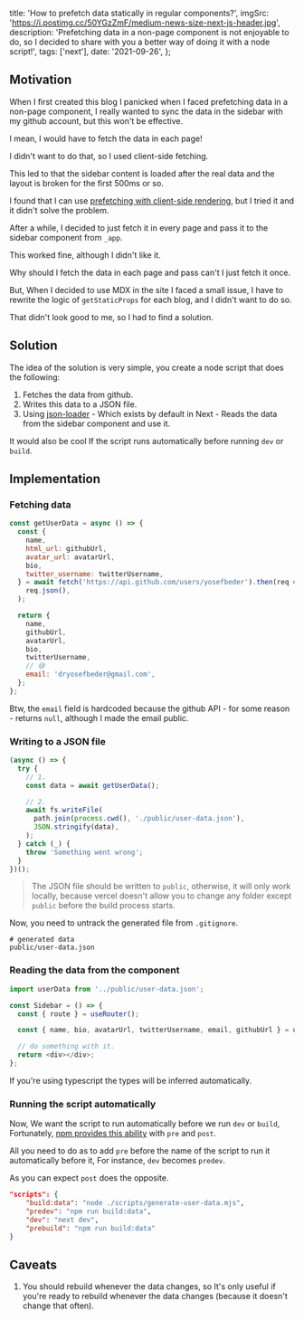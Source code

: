 
  title: 'How to prefetch data statically in regular components?',
  imgSrc: 'https://i.postimg.cc/50YGzZmF/medium-news-size-next-js-header.jpg',
  description:
    'Prefetching data in a non-page component is not enjoyable to do, so I decided to share with you a better way of doing it with a node script!',
  tags: ['next'],
  date: '2021-09-26',
};


## Motivation

When I first created this blog I panicked when I faced prefetching data in a non-page component, I really wanted to sync the data in the sidebar with my github account, but this won't be effective.

I mean, I would have to fetch the data in each page!

I didn't want to do that, so I used client-side fetching.

This led to that the sidebar content is loaded after the real data and the layout is broken for the first 500ms or so.

I found that I can use [prefetching with client-side rendering](https://swr.vercel.app/docs/prefetching), but I tried it and it didn't solve the problem.

After a while, I decided to just fetch it in every page and pass it to the sidebar component from `_app`.

This worked fine, although I didn't like it.

Why should I fetch the data in each page and pass can't I just fetch it once.

But, When I decided to use MDX in the site I faced a small issue, I have to rewrite the logic of `getStaticProps` for each blog, and I didn't want to do so.

That didn't look good to me, so I had to find a solution.

## Solution

The idea of the solution is very simple, you create a node script that does the following:

1. Fetches the data from github.
2. Writes this data to a JSON file.
3. Using [json-loader](https://v4.webpack.js.org/loaders/json-loader/) - Which exists by default in Next - Reads the data from the sidebar component and use it.

It would also be cool If the script runs automatically before running `dev` or `build`.

## Implementation

### Fetching data

```js
const getUserData = async () => {
  const {
    name,
    html_url: githubUrl,
    avatar_url: avatarUrl,
    bio,
    twitter_username: twitterUsername,
  } = await fetch('https://api.github.com/users/yosefbeder').then(req =>
    req.json(),
  );

  return {
    name,
    githubUrl,
    avatarUrl,
    bio,
    twitterUsername,
    // 😅
    email: 'dryosefbeder@gmail.com',
  };
};
```

Btw, the `email` field is hardcoded because the github API - for some reason - returns `null`, although I made the email public.

### Writing to a JSON file

```js
(async () => {
  try {
    // 1.
    const data = await getUserData();

    // 2.
    await fs.writeFile(
      path.join(process.cwd(), './public/user-data.json'),
      JSON.stringify(data),
    );
  } catch (_) {
    throw 'Something went wrong';
  }
})();
```

> The JSON file should be written to `public`, otherwise, it will only work locally, because vercel doesn't allow you to change any folder except `public` before the build process starts.

Now, you need to untrack the generated file from `.gitignore`.

```
# generated data
public/user-data.json
```

### Reading the data from the component

```js
import userData from '../public/user-data.json';

const Sidebar = () => {
  const { route } = useRouter();

  const { name, bio, avatarUrl, twitterUsername, email, githubUrl } = userData;

  // do something with it.
  return <div></div>;
};
```

If you're using typescript the types will be inferred automatically.

### Running the script automatically

Now, We want the script to run automatically before we run `dev` or `build`, Fortunately, [npm provides this ability](https://docs.npmjs.com/cli/v7/using-npm/scripts#pre--post-scripts) with `pre` and `post`.

All you need to do as to add `pre` before the name of the script to run it automatically before it, For instance, `dev` becomes `predev`.

As you can expect `post` does the opposite.

```json
"scripts": {
    "build:data": "node ./scripts/generate-user-data.mjs",
    "predev": "npm run build:data",
    "dev": "next dev",
    "prebuild": "npm run build:data"
}
```

## Caveats

1. You should rebuild whenever the data changes, so It's only useful if you're ready to rebuild whenever the data changes (because it doesn't change that often).
